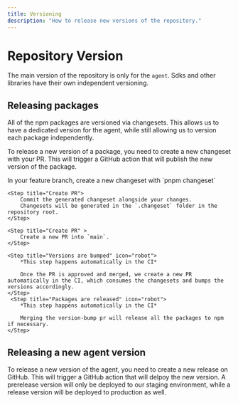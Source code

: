 ```yaml
---
title: Versioning
description: "How to release new versions of the repository."
---
```


# Repository Version

The main version of the repository is only for the `agent`. Sdks and other libraries have their own independent versioning.

## Releasing packages

All of the npm packages are versioned via changesets. This allows us to have a dedicated version for the agent, while still allowing us to version each package independently.

To release a new version of a package, you need to create a new changeset with your PR. This will trigger a GitHub action that will publish the new version of the package.

<Steps>
    <Step title="Create Changeset">
    In your feature branch, create a new changeset with `pnpm changeset`
    </Step>
    
    <Step title="Create PR">
        Commit the generated changeset alongside your changes.
        Changesets will be generated in the `.changeset` folder in the repository root.
    </Step>
    
    <Step title="Create PR" >
        Create a new PR into `main`.
    </Step>

    <Step title="Versions are bumped" icon="robot">
        *This step happens automatically in the CI*

        Once the PR is approved and merged, we create a new PR automatically in the CI, which consumes the changesets and bumps the versions accordingly.
    </Step>
     <Step title="Packages are released" icon="robot">
        *This step happens automatically in the CI*

        Merging the version-bump pr will release all the packages to npm if necessary.
    </Step>

</Steps>


## Releasing a new agent version

To release a new version of the agent, you need to create a new release on GitHub. This will trigger a GitHub action that will delpoy the new version.
A prerelease version will only be deployed to our staging environment, while a release version will be deployed to production as well.
